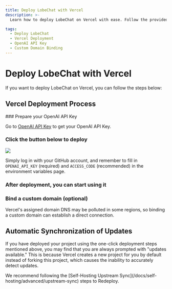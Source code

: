 ```yaml
---
title: Deploy LobeChat with Vercel
description: >-
  Learn how to deploy LobeChat on Vercel with ease. Follow the provided steps to prepare your OpenAI API Key, deploy the project, and start using it efficiently.

tags:
  - Deploy LobeChat
  - Vercel Deployment
  - OpenAI API Key
  - Custom Domain Binding
---
```


# Deploy LobeChat with Vercel

If you want to deploy LobeChat on Vercel, you can follow the steps below:

## Vercel Deployment Process

<Steps>
  ### Prepare your OpenAI API Key

  Go to [OpenAI API Key](https://platform.openai.com/account/api-keys) to get your OpenAI API Key.

  ### Click the button below to deploy

  [![](https://vercel.com/button)](https://vercel.com/new/clone?repository-url=https%3A%2F%2Fgithub.com%2Flobehub%2Flobe-chat\&env=OPENAI_API_KEY,ACCESS_CODE\&envDescription=Find%20your%20OpenAI%20API%20Key%20by%20click%20the%20right%20Learn%20More%20button.%20%7C%20Access%20Code%20can%20protect%20your%20website\&envLink=https%3A%2F%2Fplatform.openai.com%2Faccount%2Fapi-keys\&project-name=lobe-chat\&repository-name=lobe-chat)

  Simply log in with your GitHub account, and remember to fill in `OPENAI_API_KEY` (required) and `ACCESS_CODE` (recommended) in the environment variables page.

  ### After deployment, you can start using it

  ### Bind a custom domain (optional)

  Vercel's assigned domain DNS may be polluted in some regions, so binding a custom domain can establish a direct connection.
</Steps>

## Automatic Synchronization of Updates

If you have deployed your project using the one-click deployment steps mentioned above, you may find that you are always prompted with "updates available." This is because Vercel creates a new project for you by default instead of forking this project, which causes the inability to accurately detect updates.

<Callout>
  We recommend following the [Self-Hosting Upstream Sync](/docs/self-hosting/advanced/upstream-sync)
  steps to Redeploy.
</Callout>
